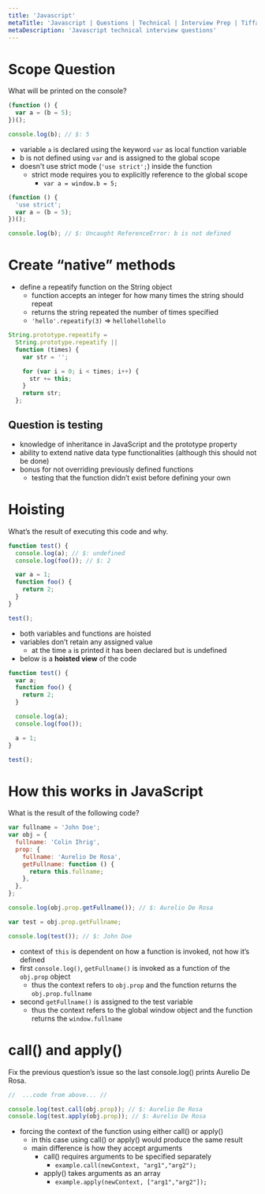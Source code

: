 ```yaml
---
title: 'Javascript'
metaTitle: 'Javascript | Questions | Technical | Interview Prep | Tiffany Lea'
metaDescription: 'Javascript technical interview questions'
---
```


# Scope Question

What will be printed on the console?

```javascript
(function () {
  var a = (b = 5);
})();

console.log(b); // $: 5
```

- variable `a` is declared using the keyword `var` as local function variable
- b is not defined using `var` and is assigned to the global scope
- doesn't use strict mode (`'use strict';`) inside the function
  - strict mode requires you to explicitly reference to the global scope
    - `var a = window.b = 5;`

```javascript
(function () {
  'use strict';
  var a = (b = 5);
})();

console.log(b); // $: Uncaught ReferenceError: b is not defined
```

# Create “native” methods

- define a repeatify function on the String object
  - function accepts an integer for how many times the string should repeat
  - returns the string repeated the number of times specified
  - `'hello'.repeatify(3)` => `hellohellohello`

```javascript
String.prototype.repeatify =
  String.prototype.repeatify ||
  function (times) {
    var str = '';

    for (var i = 0; i < times; i++) {
      str += this;
    }
    return str;
  };
```

## Question is testing

- knowledge of inheritance in JavaScript and the prototype property
- ability to extend native data type functionalities (although this should not be done)
- bonus for not overriding previously defined functions
  - testing that the function didn’t exist before defining your own

# Hoisting

What’s the result of executing this code and why.

```javascript
function test() {
  console.log(a); // $: undefined
  console.log(foo()); // $: 2

  var a = 1;
  function foo() {
    return 2;
  }
}

test();
```

- both variables and functions are hoisted
- variables don’t retain any assigned value
  - at the time `a` is printed it has been declared but is undefined
- below is a **hoisted view** of the code

```javascript
function test() {
  var a;
  function foo() {
    return 2;
  }

  console.log(a);
  console.log(foo());

  a = 1;
}

test();
```

# How this works in JavaScript

What is the result of the following code?

```javascript
var fullname = 'John Doe';
var obj = {
  fullname: 'Colin Ihrig',
  prop: {
    fullname: 'Aurelio De Rosa',
    getFullname: function () {
      return this.fullname;
    },
  },
};

console.log(obj.prop.getFullname()); // $: Aurelio De Rosa

var test = obj.prop.getFullname;

console.log(test()); // $: John Doe
```

- context of `this` is dependent on how a function is invoked, not how it’s defined
- first `console.log()`, `getFullname()` is invoked as a function of the `obj.prop` object
  - thus the context refers to `obj.prop` and the function returns the `obj.prop.fullname`
- second `getFullname()` is assigned to the test variable
  - thus the context refers to the global window object and the function returns the `window.fullname`

# call() and apply()

Fix the previous question’s issue so the last console.log() prints Aurelio De Rosa.

```javascript
//  ...code from above... //

console.log(test.call(obj.prop)); // $: Aurelio De Rosa
console.log(test.apply(obj.prop)); // $: Aurelio De Rosa
```

- forcing the context of the function using either call() or apply()
  - in this case using call() or apply() would produce the same result
  - main difference is how they accept arguments
    - call() requires arguments to be specified separately
      - `example.call(newContext, "arg1","arg2");`
    - apply() takes arguments as an array
      - `example.apply(newContext, ["arg1","arg2"]);`
